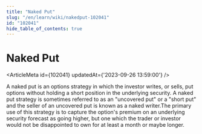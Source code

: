 ```yaml
---
title: "Naked Put"
slug: "/en/learn/wiki/nakedput-102041"
id: "102041"
hide_table_of_contents: true
---
```



# Naked Put

<ArticleMeta id={102041} updatedAt={'2023-09-26 13:59:00'} />
<div className='border-solid border-b border-t-0 my-4 border-[var(--ifm-color-gray-300)]' />

A naked put is an options strategy in which the investor writes, or sells, put options without holding a short position in the underlying security. A naked put strategy is sometimes referred to as an "uncovered put" or a "short put" and the seller of an uncovered put is known as a naked writer.The primary use of this strategy is to capture the option's premium on an underlying security forecast as going higher, but one which the trader or investor would not be disappointed to own for at least a month or maybe longer.
